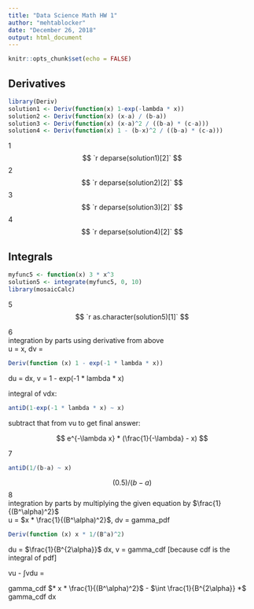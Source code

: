 ---
title: "Data Science Math HW 1"
author: "mehtablocker"
date: "December 26, 2018"
output: html_document
---

```{r setup, include=FALSE}
knitr::opts_chunk$set(echo = FALSE)
```

## Derivatives

```{r include=F}
library(Deriv)
solution1 <- Deriv(function(x) 1-exp(-lambda * x))
solution2 <- Deriv(function(x) (x-a) / (b-a))
solution3 <- Deriv(function(x) (x-a)^2 / ((b-a) * (c-a)))
solution4 <- Deriv(function(x) 1 - (b-x)^2 / ((b-a) * (c-a)))
```

1 $$ `r deparse(solution1)[2]` $$
2 $$ `r deparse(solution2)[2]` $$
3 $$ `r deparse(solution3)[2]` $$
4 $$ `r deparse(solution4)[2]` $$

## Integrals

```{r include=F}
myfunc5 <- function(x) 3 * x^3
solution5 <- integrate(myfunc5, 0, 10)
library(mosaicCalc)
```

5 $$ `r as.character(solution5)[1]` $$

6  
integration by parts using derivative from above  
u = x, dv = 
```{r echo=T}
Deriv(function (x) 1 - exp(-1 * lambda * x))
```

du = dx, v = 1 - exp(-1 * lambda * x)  
  
integral of vdx:
```{r echo=T}
antiD(1-exp(-1 * lambda * x) ~ x)
```

subtract that from vu to get final answer:

$$ e^{-\lambda x} * (\frac{1}{-\lambda} - x) $$

7
```{r echo = T}
antiD(1/(b-a) ~ x)
```

$$ (0.5) / (b-a) $$
8  
integration by parts by multiplying the given equation by $\frac{1}{(B^\alpha)^2}$  
u = $x * \frac{1}{(B^\alpha)^2}$, dv = gamma_pdf

```{r echo=T}
Deriv(function (x) x * 1/(B^a)^2)
```

du = $\frac{1}{B^{2\alpha}}$ dx, v = gamma_cdf [because cdf is the integral of pdf]  
  
vu - $\int$vdu =  
  
gamma_cdf $* x * \frac{1}{(B^\alpha)^2}$ - $\int \frac{1}{B^{2\alpha}} *$ gamma_cdf dx
